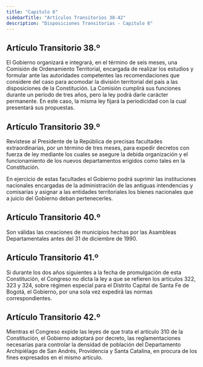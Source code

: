 ```yaml
---
title: "Capitulo 6"
sidebarTitle: "Artículos Transitorios 38-42"
description: "Disposiciones Transitorias - Capitulo 6"
---
```


## Artículo Transitorio 38.º

El Gobierno organizará e integrará, en el término de seis meses, una Comisión de Ordenamiento Territorial, encargada de realizar los estudios y formular ante las autoridades competentes las recomendaciones que considere del caso para acomodar la división territorial del país a las disposiciones de la Constitución. La Comisión cumplirá sus funciones durante un período de tres años, pero la ley podrá darle carácter permanente. En este caso, la misma ley fijará la periodicidad con la cual presentará sus propuestas.

## Artículo Transitorio 39.º

Revístese al Presidente de la República de precisas facultades extraordinarias, por un término de tres meses, para expedir decretos con fuerza de ley mediante los cuales se asegure la debida organización y el funcionamiento de los nuevos departamentos erigidos como tales en la Constitución.

En ejercicio de estas facultades el Gobierno podrá suprimir las instituciones nacionales encargadas de la administración de las antiguas intendencias y comisarías y asignar a las entidades territoriales los bienes nacionales que a juicio del Gobierno deban pertenecerles.

## Artículo Transitorio 40.º

Son válidas las creaciones de municipios hechas por las Asambleas Departamentales antes del 31 de diciembre de 1990.

## Artículo Transitorio 41.º

Si durante los dos años siguientes a la fecha de promulgación de esta Constitución, el Congreso no dicta la ley a que se refieren los artículos 322, 323 y 324, sobre régimen especial para el Distrito Capital de Santa Fe de Bogotá, el Gobierno, por una sola vez expedirá las normas correspondientes.

## Artículo Transitorio 42.º

Mientras el Congreso expide las leyes de que trata el artículo 310 de la Constitución, el Gobierno adoptará por decreto, las reglamentaciones necesarias para controlar la densidad de población del Departamento Archipiélago de San Andrés, Providencia y Santa Catalina, en procura de los fines expresados en el mismo artículo.
